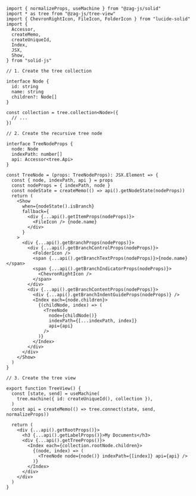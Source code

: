 ```tsx
import { normalizeProps, useMachine } from "@zag-js/solid"
import * as tree from "@zag-js/tree-view"
import { ChevronRightIcon, FileIcon, FolderIcon } from "lucide-solid"
import {
  Accessor,
  createMemo,
  createUniqueId,
  Index,
  JSX,
  Show,
} from "solid-js"

// 1. Create the tree collection

interface Node {
  id: string
  name: string
  children?: Node[]
}

const collection = tree.collection<Node>({
  // ...
})

// 2. Create the recursive tree node

interface TreeNodeProps {
  node: Node
  indexPath: number[]
  api: Accessor<tree.Api>
}

const TreeNode = (props: TreeNodeProps): JSX.Element => {
  const { node, indexPath, api } = props
  const nodeProps = { indexPath, node }
  const nodeState = createMemo(() => api().getNodeState(nodeProps))
  return (
    <Show
      when={nodeState().isBranch}
      fallback={
        <div {...api().getItemProps(nodeProps)}>
          <FileIcon /> {node.name}
        </div>
      }
    >
      <div {...api().getBranchProps(nodeProps)}>
        <div {...api().getBranchControlProps(nodeProps)}>
          <FolderIcon />
          <span {...api().getBranchTextProps(nodeProps)}>{node.name}</span>
          <span {...api().getBranchIndicatorProps(nodeProps)}>
            <ChevronRightIcon />
          </span>
        </div>
        <div {...api().getBranchContentProps(nodeProps)}>
          <div {...api().getBranchIndentGuideProps(nodeProps)} />
          <Index each={node.children}>
            {(childNode, index) => (
              <TreeNode
                node={childNode()}
                indexPath={[...indexPath, index]}
                api={api}
              />
            )}
          </Index>
        </div>
      </div>
    </Show>
  )
}

// 3. Create the tree view

export function TreeView() {
  const [state, send] = useMachine(
    tree.machine({ id: createUniqueId(), collection }),
  )
  const api = createMemo(() => tree.connect(state, send, normalizeProps))

  return (
    <div {...api().getRootProps()}>
      <h3 {...api().getLabelProps()}>My Documents</h3>
      <div {...api().getTreeProps()}>
        <Index each={collection.rootNode.children}>
          {(node, index) => (
            <TreeNode node={node()} indexPath={[index]} api={api} />
          )}
        </Index>
      </div>
    </div>
  )
}
```
